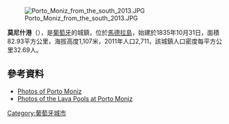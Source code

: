 [[Image:Porto_Moniz_from_the_south_2013.JPG|right]]

'''莫尼什港'''（{{lang-pt|Porto Moniz}}），是[[葡萄牙|葡萄牙]]的城鎮，位於[[馬德拉島|馬德拉島]]，始建於1835年10月31日，面積82.93平方公里，海拔高度1,107米，2011年人口2,711，該城鎮人口密度每平方公里32.69人。

{{Coord|32|48|45|N|17|8|45|W|display=title}}

==參考資料==
*[https://web.archive.org/web/20060811225909/http://www.madeiraarchipelago.com/photo/index.php?cat=21 Photos of Porto Moniz]
*[http://www.amazingplacesonearth.com/porto-moniz-madeira-portugal/ Photos of the Lava Pools at Porto Moniz]

{{Commonscat}}

{{Portugal-geo-stub}}
[[Category:葡萄牙城市|Category:葡萄牙城市]]